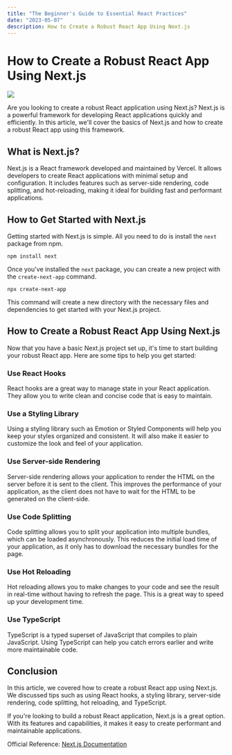 ```yaml
---
title: "The Beginner's Guide to Essential React Practices"
date: "2023-05-07"
description: How to Create a Robust React App Using Next.js
---
```

# How to Create a Robust React App Using Next.js

![](https://images.unsplash.com/photo-1612197527762-8cfb55b618d1?crop=entropy&cs=tinysrgb&fit=max&fm=jpg&ixid=MnwxNTY3OTN8MHwxfHJhbmRvbXx8fHx8fHx8fDE2ODM0Njg1ODY&ixlib=rb-4.0.3&q=80&w=1080)

Are you looking to create a robust React application using Next.js? Next.js is a powerful framework for developing React applications quickly and efficiently. In this article, we'll cover the basics of Next.js and how to create a robust React app using this framework.

## What is Next.js?

Next.js is a React framework developed and maintained by Vercel. It allows developers to create React applications with minimal setup and configuration. It includes features such as server-side rendering, code splitting, and hot-reloading, making it ideal for building fast and performant applications.

## How to Get Started with Next.js

Getting started with Next.js is simple. All you need to do is install the `next` package from npm.

```
npm install next
```

Once you've installed the `next` package, you can create a new project with the `create-next-app` command.

```
npx create-next-app
```

This command will create a new directory with the necessary files and dependencies to get started with your Next.js project.

## How to Create a Robust React App Using Next.js

Now that you have a basic Next.js project set up, it's time to start building your robust React app. Here are some tips to help you get started:

### Use React Hooks

React hooks are a great way to manage state in your React application. They allow you to write clean and concise code that is easy to maintain.

### Use a Styling Library

Using a styling library such as Emotion or Styled Components will help you keep your styles organized and consistent. It will also make it easier to customize the look and feel of your application.

### Use Server-side Rendering

Server-side rendering allows your application to render the HTML on the server before it is sent to the client. This improves the performance of your application, as the client does not have to wait for the HTML to be generated on the client-side.

### Use Code Splitting

Code splitting allows you to split your application into multiple bundles, which can be loaded asynchronously. This reduces the initial load time of your application, as it only has to download the necessary bundles for the page.

### Use Hot Reloading

Hot reloading allows you to make changes to your code and see the result in real-time without having to refresh the page. This is a great way to speed up your development time.

### Use TypeScript

TypeScript is a typed superset of JavaScript that compiles to plain JavaScript. Using TypeScript can help you catch errors earlier and write more maintainable code.

## Conclusion

In this article, we covered how to create a robust React app using Next.js. We discussed tips such as using React hooks, a styling library, server-side rendering, code splitting, hot reloading, and TypeScript.

If you're looking to build a robust React application, Next.js is a great option. With its features and capabilities, it makes it easy to create performant and maintainable applications.

Official Reference: [Next.js Documentation](https://nextjs.org/docs/)